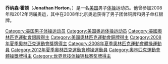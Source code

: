 {{Infobox gymnast
| name            = 乔纳森·霍顿
| image           = Jonathan Horton.jpg
| image_size      = 
| caption         = 
| full_name       = Jonathan Alan Horton
| nickname        = Jon
| country         = {{USA}}
| formercountry   = 
| birth_date      = {{birth date and age|1985|12|31}}
| birth_place     = [[得克萨斯州|得克萨斯州]][[休斯敦|休斯敦]]
| hometown        = 
| height          = 155cm
| discipline      = MAG
| level           =
| natlteam        = 2002–2016
| club            =
| gym             =
| collegeteam     = 
| headcoach       = Tom Meadows
| assistcoach     = 
| formercoach     = Mark Williams
| choreographer   = 
| eponymousskills = 
| retired         = 2017年
| show-medals     = yes
| medaltemplates  = 
{{MedalCompetition | [[奧林匹克運動會|奧林匹克運動會]]}}
{{MedalSilver|[[2008年夏季奧林匹克運動會|2008年北京]]|[[2008年夏季奧林匹克運動會體操比賽|單槓]]}}
{{MedalBronze|[[2008年夏季奧林匹克運動會|2008年北京]]|[[2008年夏季奧林匹克運動會體操比賽|團體]]}}
}}

'''乔纳森·霍顿'''（'''Jonathan Horton'''，{{bd|1985年|12月31日}}）是一名[[美国|美国]]男子[[体操|体操]]运动员。他曾参加2008年和2012年两届奥运，其中在2008年北京奥运获得了男子团体铜牌和男子单杠银牌。

{{US-sport-bio-stub}}

{{DEFAULTSORT:Horton, Jonathan}}

[[Category:美国男子体操运动员|Category:美国男子体操运动员]]
[[Category:美国奥运体操运动员|Category:美国奥运体操运动员]]
[[Category:美國奧林匹克運動會銀牌得主|Category:美國奧林匹克運動會銀牌得主]]
[[Category:美國奧林匹克運動會銅牌得主|Category:美國奧林匹克運動會銅牌得主]]
[[Category:2008年夏季奧林匹克運動會獎牌得主|Category:2008年夏季奧林匹克運動會獎牌得主]]
[[Category:2008年夏季奧林匹克運動會體操運動員|Category:2008年夏季奧林匹克運動會體操運動員]]
[[Category:2012年夏季奧林匹克運動會體操運動員|Category:2012年夏季奧林匹克運動會體操運動員]]
[[Category:奧林匹克運動會體操獎牌得主|Category:奧林匹克運動會體操獎牌得主]]
[[Category:世界竞技体操锦标赛奖牌得主|Category:世界竞技体操锦标赛奖牌得主]]